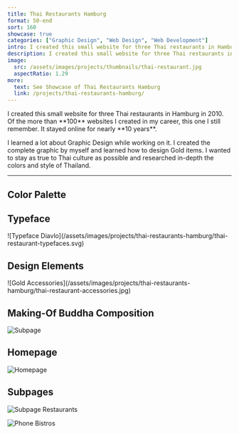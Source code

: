 ```yaml
---
title: Thai Restaurants Hamburg
format: 50-end
sort: 160
showcase: true
categories: ["Graphic Design", "Web Design", "Web Development"]
intro: I created this small website for three Thai restaurants in Hamburg in 2010. It was online for nearly ten years and I had a lot of fun creating it.
description: I created this small website for three Thai restaurants in Hamburg in 2010.
image:
  src: /assets/images/projects/thumbnails/thai-restaurant.jpg
  aspectRatio: 1.29
more:
  text: See Showcase of Thai Restaurants Hamburg
  link: /projects/thai-restaurants-hamburg/
---
```


<ProjectIntro>
I created this small website for three Thai restaurants in Hamburg in 2010. Of the more than **100** websites I created in my career, this one I still remember. It stayed online for nearly **10 years**.

I learned a lot about Graphic Design while working on it. I created the complete graphic by myself and learned how to design Gold items. I wanted to stay as true to Thai culture as possible and researched in-depth the colors and style of Thailand.

</ProjectIntro>

---

## Color Palette

<ColorStack>
	<ColorSwatch color="#241701" />
	<ColorSwatch color="#4B2E01" />
	<ColorSwatch color="#6B3920" />
	<ColorSwatch color="#C2BC8D" />
	<ColorSwatch color="#D8BB34" />
</ColorStack>

## Typeface

<DisplayBox class="[&_img]:!bg-[#13110B]">
	![Typeface Diavlo](/assets/images/projects/thai-restaurants-hamburg/thai-restaurant-typefaces.svg)
</DisplayBox>

## Design Elements

<DisplayBox class="[&_img]:!bg-[#13110B]">
	![Gold
	Accessories](/assets/images/projects/thai-restaurants-hamburg/thai-restaurant-accessories.jpg)
</DisplayBox>

## Making-Of Buddha Composition

![Subpage](/assets/images/projects/thai-restaurants-hamburg/thai-restaurant-making-of-buddha.jpg)

## Homepage

![Homepage](/assets/images/projects/thai-restaurants-hamburg/thai-restaurant-homepage.jpg)

## Subpages

![Subpage Restaurants](/assets/images/projects/thai-restaurants-hamburg/thai-restaurant-restaurants.jpg)

![Phone Bistros](/assets/images/projects/thai-restaurants-hamburg/thai-restaurant-bistros.jpg)
